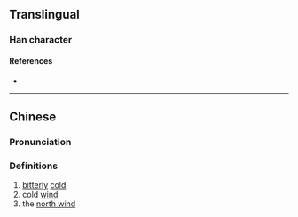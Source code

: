 {{character info}}
==Translingual==

===Han character===
{{Han char|rn=15|rad=冫|as=11|sn=13|four=|canj=IMWTJ|ids=⿰冫畢}}

====References====
* {{Han ref|kx=0133.280|hdz=10300.170|uh=34D6|ud=13526}}

----

==Chinese==
{{zh-forms|s=𰃻}}

===Pronunciation===
{{zh-pron
|m=bì
|c=bit1
|mc=y
|oc=
|ma=
|cat=a,n
}}

===Definitions===
{{zh-hanzi}}

# [[bitter]]ly [[cold]]
# cold [[wind]]
# the [[north wind]]
